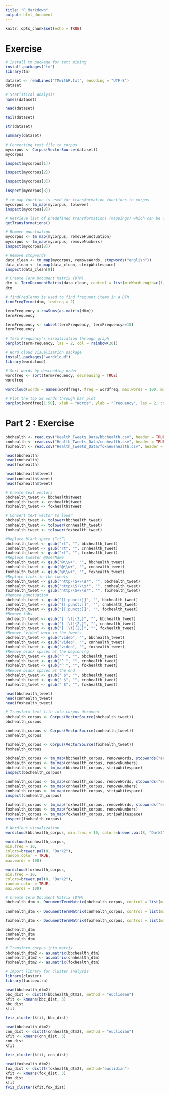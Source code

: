 ```yaml
---
title: "R_Markdown"
output: html_document
---
```


```r
knitr::opts_chunk$set(echo = TRUE)
```

# Exercise

```r
# Install tm package for text mining
install.packages("tm")
library(tm)
```

```r
dataset <- readLines("TMwithR.txt", encoding = "UTF-8")
dataset
```

```r
# Statistical Analysis
names(dataset)
```

```r
head(dataset)
```

```r
tail(dataset)
```

```r
str(dataset)
```

```r
summary(dataset)
```

```r
# Converting text file to corpus
mycorpus <- Corpus(VectorSource(dataset))
mycorpus
```

```r
inspect(mycorpus[1])
```

```r
inspect(mycorpus[2])
```

```r
inspect(mycorpus[3])
```

```r
inspect(mycorpus[8])
```

```r
# tm_map function is used for transformation functions to corpus
mycorpus <- tm_map(mycorpus, tolower)
inspect(mycorpus[8])
```

```r
# Retrieve list of predefined transformations (mappings) which can be used with tm_map
getTransformations()
```

```r
# Remove punctuation
mycorpus <- tm_map(mycorpus, removePunctuation)
mycorpus <- tm_map(mycorpus, removeNumbers)
inspect(mycorpus[8])
```

```r
# Remove stopwords
data_clean <- tm_map(mycorpus, removeWords, stopwords("english"))
data_clean <- tm_map(data_clean, stripWhitespace)
inspect(data_clean[8])
```

```r
# Create Term Document Matrix (DTM)
dtm <- TermDocumentMatrix(data_clean, control = list(minWordLength=c(1,Inf)))
dtm
```

```r
# findFreqTerms is used to find frequent items in a DTM
findFreqTerms(dtm, lowfreq = 2)
```

```r
termFrequency <-rowSums(as.matrix(dtm))
termFrequency
```

```r
termFrequency <- subset(termFrequency, termFrequency>=15)
termFrequency
```

```r
# Term Frequancy's visualization through graph
barplot(termFrequency, las = 2, col = rainbow(20))
```

```r
# Word cloud visualization package
install.packages("wordcloud")
library(wordcloud)
```

```r
# Sort words by descending order
wordfreq <- sort(termFrequency, decreasing = TRUE)
wordfreq
```

```r
wordcloud(words = names(wordfreq), freq = wordfreq, max.words = 100, min.freq = 5, random.order = FALSE, colors = rainbow(20))
```

```r
# Plot the top 50 words through bar plot
barplot(wordfreq[1:50], xlab = "Words", ylab = "Frequency", las = 2, col = heat.colors(50))
```

# Part 2 : Exercise

```r
bbchealth <- read.csv("Health_Tweets_Data/bbchealth.csv", header = TRUE, encoding = "UTF-8")
cnnhealth <- read.csv("Health_Tweets_Data/cnnhealth.csv", header = TRUE, encoding = "UTF-8")
foxhealth <- read.csv("Health_Tweets_Data/foxnewshealth.csv", header = TRUE, encoding = "UTF-8")
```

```r
head(bbchealth)
head(cnnhealth)
head(foxhealth)
```

```r
head(bbchealth$tweet)
head(cnnhealth$tweet)
head(foxhealth$tweet)
```

```r
# Create text vectors
bbchealth_tweet <- bbchealth$tweet
cnnhealth_tweet <- cnnhealth$tweet
foxhealth_tweet <- foxhealth$tweet
```

```r
# Convert text vector to lower
bbchealth_tweet <- tolower(bbchealth_tweet)
cnnhealth_tweet <- tolower(cnnhealth_tweet)
foxhealth_tweet <- tolower(foxhealth_tweet)
```

```r
#Replace blank space (“rt”)
bbchealth_tweet <- gsub("rt", "", bbchealth_tweet)
cnnhealth_tweet <- gsub("rt", "", cnnhealth_tweet)
foxhealth_tweet <- gsub("rt", "", foxhealth_tweet)
#Replace tweeter @UserName
bbchealth_tweet <- gsub("@\\w+", "", bbchealth_tweet)
cnnhealth_tweet <- gsub("@\\w+", "", cnnhealth_tweet)
foxhealth_tweet <- gsub("@\\w+", "", foxhealth_tweet)
#Replace links in the tweets
bbchealth_tweet <- gsub("http\\S+\\s*", "", bbchealth_tweet)
cnnhealth_tweet <- gsub("http\\S+\\s*", "", cnnhealth_tweet)
foxhealth_tweet <- gsub("http\\S+\\s*", "", foxhealth_tweet)
#Remove punctuation
bbchealth_tweet <- gsub("[[:punct:]]", "", bbchealth_tweet)
cnnhealth_tweet <- gsub("[[:punct:]]", "", cnnhealth_tweet)
foxhealth_tweet <- gsub("[[:punct:]]", "", foxhealth_tweet)
#Remove tabs
bbchealth_tweet <- gsub("[ |\t]{2,}", "", bbchealth_tweet)
cnnhealth_tweet <- gsub("[ |\t]{2,}", "", cnnhealth_tweet)
foxhealth_tweet <- gsub("[ |\t]{2,}", "", foxhealth_tweet)
#Remove "video" word in the tweets
bbchealth_tweet <- gsub("video", "", bbchealth_tweet)
cnnhealth_tweet <- gsub("video", "", cnnhealth_tweet)
foxhealth_tweet <- gsub("video", "", foxhealth_tweet)
#Remove blank spaces at the beginning
bbchealth_tweet <- gsub("^ ", "", bbchealth_tweet)
cnnhealth_tweet <- gsub("^ ", "", cnnhealth_tweet)
foxhealth_tweet <- gsub("^ ", "", foxhealth_tweet)
#Remove blank spaces at the end
bbchealth_tweet <- gsub(" $", "", bbchealth_tweet)
cnnhealth_tweet <- gsub(" $", "", cnnhealth_tweet)
foxhealth_tweet <- gsub(" $", "", foxhealth_tweet)
```

```r
head(bbchealth_tweet)
head(cnnhealth_tweet)
head(foxhealth_tweet)
```

```r
# Transform text file into corpus document
bbchealth_corpus <- Corpus(VectorSource(bbchealth_tweet))
bbchealth_corpus

cnnhealth_corpus <- Corpus(VectorSource(cnnhealth_tweet))
cnnhealth_corpus

foxhealth_corpus <- Corpus(VectorSource(foxhealth_tweet))
foxhealth_corpus
```

```r
bbchealth_corpus <- tm_map(bbchealth_corpus, removeWords, stopwords("english"))
bbchealth_corpus <- tm_map(cnnhealth_corpus, removeNumbers)
bbchealth_corpus <- tm_map(bbchealth_corpus, stripWhitespace)
inspect(bbchealth_corpus)

cnnhealth_corpus <- tm_map(cnnhealth_corpus, removeWords, stopwords("english"))
cnnhealth_corpus <- tm_map(cnnhealth_corpus, removeNumbers)
cnnhealth_corpus <- tm_map(cnnhealth_corpus, stripWhitespace)
inspect(cnnhealth_corpus)

foxhealth_corpus <- tm_map(foxhealth_corpus, removeWords, stopwords("english"))
foxhealth_corpus <- tm_map(foxhealth_corpus, removeNumbers)
foxhealth_corpus <- tm_map(foxhealth_corpus, stripWhitespace)
inspect(foxhealth_corpus)
```

```r
# Wordlouc visualization
wordcloud(bbchealth_corpus, min.freq = 10, colors=brewer.pal(8, "Dark2"), random.color = TRUE, max.words = 100)
```

```r
wordcloud(cnnhealth_corpus,
min.freq = 10,
colors=brewer.pal(8, "Dark2"),
random.color = TRUE,
max.words = 100)
```

```r
wordcloud(foxhealth_corpus,
min.freq = 10,
colors=brewer.pal(8, "Dark2"),
random.color = TRUE,
max.words = 100)
```

```r
# Create Term Document Matrix (DTM)
bbchealth_dtm <- DocumentTermMatrix(bbchealth_corpus, control = list(minWordLength = c(3,Inf), bounds = list(global = c(40,Inf))))

cnnhealth_dtm <- DocumentTermMatrix(cnnhealth_corpus, control = list(minWordLength=c(3,Inf), bounds = list(global = c(40, Inf))))

foxhealth_dtm <- DocumentTermMatrix(foxhealth_corpus, control = list(minWordLength=c(3,Inf), bounds = list(global = c(40, Inf))))

bbchealth_dtm
cnnhealth_dtm
foxhealth_dtm
```

```r
# Transform corpus into matrix
bbchealth_dtm2 <- as.matrix(bbchealth_dtm)
cnnhealth_dtm2 <- as.matrix(cnnhealth_dtm)
foxhealth_dtm2 <- as.matrix(foxhealth_dtm)
```

```r
# Import library for cluster analysis
library(cluster)
library(factoextra)
```

```r
head(bbchealth_dtm2)
bbc_dist <- dist(t(bbchealth_dtm2), method = "euclidean")
kfit <- kmeans(bbc_dist, 3)
bbc_dist
kfit
```

```r
fviz_cluster(kfit, bbc_dist)
```

```r
head(bbchealth_dtm2)
cnn_dist <- dist(t(cnnhealth_dtm2), method = "euclidian")
kfit <- kmeans(cnn_dist, 3)
cnn_dist
kfit
```

```r
fviz_cluster(kfit, cnn_dist)
```

```r
head(foxhealth_dtm2)
fox_dist <- dist(t(foxhealth_dtm2), method="euclidian")
kfit <- kmeans(fox_dist, 3)
fox_dist
kfit
fviz_cluster(kfit,fox_dist)
```

